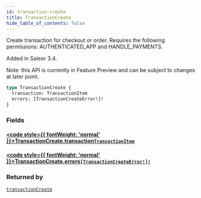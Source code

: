 ```yaml
---
id: transaction-create
title: TransactionCreate
hide_table_of_contents: false
---
```








Create transaction for checkout or order. Requires the following permissions: AUTHENTICATED_APP and HANDLE_PAYMENTS.

Added in Saleor 3.4.

Note: this API is currently in Feature Preview and can be subject to changes at later point.

```graphql
type TransactionCreate {
  transaction: TransactionItem
  errors: [TransactionCreateError!]!
}
```


### Fields

#### [<code style={{ fontWeight: 'normal' }}>TransactionCreate.<b>transaction</b></code>](#)<Bullet />[`TransactionItem`](../../../developer/api-reference/objects/transaction-item) <Badge class="secondary" text="object"/>
> 
> 

#### [<code style={{ fontWeight: 'normal' }}>TransactionCreate.<b>errors</b></code>](#)<Bullet />[`[TransactionCreateError!]!`](../../../developer/api-reference/objects/transaction-create-error) <Badge class="secondary" text="non-null"/> <Badge class="secondary" text="object"/>
> 
> 



### Returned by

[`transactionCreate`](../../../developer/api-reference/mutations/transaction-create)  <Badge class="secondary" text="mutation"/>



